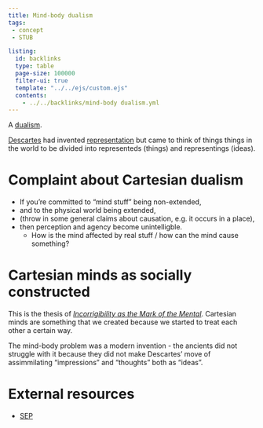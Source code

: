 ```yaml
---
title: Mind-body dualism
tags: 
 - concept
 - STUB

listing:
  id: backlinks
  type: table
  page-size: 100000
  filter-ui: true
  template: "../../ejs/custom.ejs"
  contents:
    - ../../backlinks/mind-body dualism.yml
---
```


A [dualism](/docs/phil/Dualisms.html).

[Descartes](/docs/phil/people/René Descartes.html) had invented [representation](/docs/phil/Representation.html) but came to think of things things in the world to be divided into representeds (things) and representings (ideas).

# Complaint about Cartesian dualism

- If you're committed to "mind stuff" being non-extended,
- and to the physical world being extended,
- (throw in some general claims about causation, e.g. it occurs in a place),
- then perception and agency become unintelligble. 
  - How is the mind affected by real stuff / how can the mind cause something?

# Cartesian minds as socially constructed
This is the thesis of *[Incorrigibility as the Mark of the Mental](/docs/phil/works/Incorrigibility as the mark of the mental.html)*. Cartesian minds
are something that we created because we started to treat each other a certain 
way.

The mind-body problem was a modern invention - the ancients did not struggle 
with it because they did not make Descartes' move of assimmilating "impressions"
and "thoughts" both as "ideas". 

# External resources
 - [SEP](https://plato.stanford.edu/entries/dualism/)